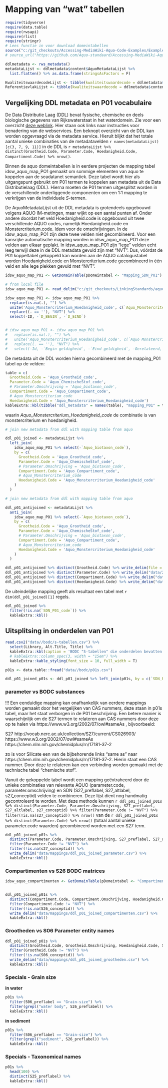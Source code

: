 # Mapping van "wat" tabellen



```r
require(tidyverse)
require(data.table)
require(rwsapi)
require(rlist)
require(stringr)
# Lees functie in voor download domeintabellen
source("c:/git_checkouts/Accessing-MediaWiki-Aquo-Code-Examples/ExampleCodeRStudio/GetDomainTable.R")
# source_url("https://github.com/Aquo-standaard/Accessing-MediaWiki-Aquo-Code-Examples/blob/main/ExampleCodeRStudio/GetDomainTable.R")

ddlmetadata <- rws_metadata() 
metadataLijst <- ddlmetadata$content$AquoMetadataLijst %>%
  list.flatten() %>% as.data.frame(stringsAsFactors = F)

KwaliteitswaardecodeLijst <- tibble(kwaliteitswaardecode = ddlmetadata$content$KwaliteitswaardecodeLijst)
ReferentievlakLijst <- tibble(kwaliteitswaardecode = ddlmetadata$content$ReferentievlakLijst)

```


## Vergelijking DDL metadata en P01 vocabulaire

De Data Distributie Laag (DDL) bevat fysische, chemische en deels biologische gegevens van Rijkswaterstaat in het waterdomein. Zie voor een overzicht [deze weblink](https://rijkswaterstaatdata.nl/waterdata/). Hier staan ook links naar instructies voor benadering van de webservices. Een beknopt overzicht van de DDL kan worden opgevraagd via de metadata service. Hieruit blijkt dat het totale aantal unieke combinaties van de metadatavelden `r names(metadataLijst)[c(3, 7, 9, 11)]` in de DDL is `r metadataLijst %>% distinct(Grootheid.Code, Parameter.Code, Hoedanigheid.Code, Compartiment.Code) %>% nrow()`. 

Binnen de aquo domeintabellen is in eerdere projecten de mapping tabel idsw_aquo_map_PO1 gemaakt om sommige elementen van aquo te koppelen aan de seadatanet semantiek. Deze tabel wordt hier als uitgangspunt gebruikt om P01 termen te koppelen aan metadata uit de Data Distributielaag (DDL). Hierna moeten de P01 termen uitgesplitst worden in de verschillende onderliggende componenten om een 1:1 mapping te verkrijgen van de individuele *S*-termen.

De AquoMetadataLijst uit de DDL metadata is grotendeels opgebouwd volgens AQUO IM-metingen, maar wijkt op een aantal punten af. Onder andere doordat het veld Hoedanigheid.code is opgebouwd uit twee verschillende AQUO codes, namelijk Hoedanigheid.code en Monstercriterium.code. Idem voor de omschrijvingen. In de idsw_aquo_map_PO1 zijn deze twee velden niet gecombineerd. Voor een kansrijke automatische mapping worden in idsw_aquo_map_PO1 deze velden aan elkaar geplakt. In idsw_aquo_map_PO1 zijn "lege" velden echt leeg terwijl deze in de DDL metadata gevuld zijn met "NVT". Dus, vóórdat de P01 koppeltabel gekoppeld kan worden aan de AQUO catalogustabel worden Hoedanigheid.code en Monstercriterium.code gecombineerd in één veld en alle lege plekken gevuld met "NVT". 

```r
idsw_aquo_map_PO1 <- GetDomainTable(pDomeintabel <- "Mapping_SDN_P01")

# from local file
idsw_aquo_map_PO1 <- read_delim("c:/git_checkouts/LinkingStandards/aquo2sdn/data/aquo/Mapping_SDN_P01_2021_12_13.csv", delim = ";")

idsw_aquo_map_PO1 <- idsw_aquo_map_PO1 %>%
  replace(is.na(.), "") %>%
  unite('Aquo_Monstercriterium_Hoedanigheid_code', c(`Aquo_Monstercriterium_code`, `Aquo_Hoedanigheid_code`), sep = "") %>%
  replace((. == ''), "NVT") %>%
  select(-ID, -`D_BEGIN`, -`D_EIND`)


# idsw_aquo_map_PO1 <- idsw_aquo_map_PO1 %>%
#   replace(is.na(.), "") %>%
#   unite('Aquo_Monstercriterium_Hoedanigheid_code', c(`Aquo Monstercriterium code`, `Aquo Hoedanigheid code`), sep = "") %>%
#   replace((. == ''), "NVT") %>%
#   select(-Id, -`Begin geldigheid`, -`Eind geldigheid`, -Gerelateerd, -Wijzigingsnummer, -Guid)

```

De metadata uit de DDL worden hierna gecombineerd met de mapping_P01 tabel op de velden:


```r
table = c(
  Grootheid.Code = 'Aquo_Grootheid_code',
  Parameter.Code = 'Aquo_ChemischeStof_code',
  # Parameter.Omschrijving = 'Aquo_biotaxon_code',
  Compartiment.Code = 'Aquo_Compartiment_code',
  # Aquo_Monstercriterium_code
  Hoedanigheid.Code = 'Aquo_Monstercriterium_Hoedanigheid_code')
kableExtra::kbl(tibble("ddl_metadata" = names(table), "mapping_P01" = table), caption = "Veldnamen die gecombineerd worden om de ddl_metadata te koppelen aan de gemodificeerde mapping_P01 tabel. Hierbij zijn de velden monstercriterium en hoedanigheid gecombineerd in een veld Aquo_Monstercriterium_Hoedanighed_code")
```


waarin *Aquo_Monstercriterium_Hoedanigheid_code* de combinatie is van monstercriterium en hoedanigheid. 



```r

# join new metadata from ddl with mapping table from aquo

ddl_p01_joined <- metadataLijst %>% 
  left_join(
    idsw_aquo_map_PO1 %>% select(-`Aquo_biotaxon_code`), 
    by = c(
      Grootheid.Code = 'Aquo_Grootheid_code',
      Parameter.Code = 'Aquo_ChemischeStof_code',
      # Parameter.Omschrijving = 'Aquo_biotaxon_code',
      Compartiment.Code = 'Aquo_Compartiment_code',
      # Aquo_Monstercriterium_code
      Hoedanigheid.Code = 'Aquo_Monstercriterium_Hoedanigheid_code'
    )
  )

```


```r

# join new metadata from ddl with mapping table from aquo

ddl_p01_antijoined <- metadataLijst %>% 
  anti_join(
    idsw_aquo_map_PO1 %>% select(-`Aquo_biotaxon_code`), 
    by = c(
      Grootheid.Code = 'Aquo_Grootheid_code',
      Parameter.Code = 'Aquo_ChemischeStof_code',
      # Parameter.Omschrijving = 'Aquo_biotaxon_code',
      Compartiment.Code = 'Aquo_Compartiment_code',
      # Aquo_Monstercriterium_code
      Hoedanigheid.Code = 'Aquo_Monstercriterium_Hoedanigheid_code'
    )
  )

ddl_p01_antijoined %>% distinct(Grootheid.Code) %>% write_delim(file = "data/2map/grootheid_antijoin.csv", delim = ";")
ddl_p01_antijoined %>% distinct(Parameter.Code) %>% write_delim("data/2map/parameter_antijoin.csv", delim = ";")
ddl_p01_antijoined %>% distinct(Compartiment.Code) %>% write_delim("data/2map/compartiment_antijoin.csv", delim = ";")
ddl_p01_antijoined %>% distinct(Hoedanigheid.Code) %>% write_delim("data/2map/hoedanigheid_antijoin.csv", delim = ";")

```


De uiteindelijke mapping geeft als resultaat een tabel met `r dim(ddl_p01_joined)[1]  ` regels. 

```r
ddl_p01_joined %>%
  filter(!is.na(`SDN_P01_code`)) %>%
  kableExtra::kbl()
```


## Uitsplitsing in onderdelen van P01

```r
read.csv2("data//bodc/s-tabellen.csv") %>%
  select(Library, Alt.Title, Title) %>%
  kableExtra::kbl(caption = 'BODC "S-tabellen" die onderdelen bevatten van de P01 parameter tabel.') %>%
  # kableExtra::column_spec(3, width = "15em") %>%
  kableExtra::kable_styling(font_size = 10, full_width = T)

```



```r

p01s <- data.table::fread("data//bodc/p01s.csv")

ddl_p01_joined_p01s <- ddl_p01_joined %>% left_join(p01s, by = c(`SDN_P01_code`= "P01_conceptid"))

```

### parameter vs BODC substances

!!! Een eenduidige mapping kan onafhankelijk van eerdere mappings worden gemaakt door het vergelijken van CAS nummers, deze staan in p01s tabel, maar het staat verborgen in de P01 beschrijving. Een betere manier is waarschijnlijk om de S27 termen te relateren aan CAS nummers door deze op te halen via https://www.w3.org/2002/07/owl#sameAs , bijvoorbeeld:

S27 http://vocab.nerc.ac.uk/collection/S27/current/CS026903/ 
https://www.w3.org/2002/07/owl#sameAs
https://chem.nlm.nih.gov/chemidplus/rn/17181-37-2

zo is voor Silicate een van de bijbehorende links "same as" naar https://chem.nlm.nih.gov/chemidplus/rn/17181-37-2. Hierin staat een CAS nummer. Door deze te relateren kan een verbinding worden gemaakt met de technische tabel "chemische stof". 






Vanuit de gekoppelde tabel wordt een mapping geëxtraheerd door de unieke combinaties van relevante AQUO (parameter.code, parameter.omschrijving) en SDN (S27_preflabel, S27_altlabel, s27_conceptid) velden te combineren. Deze lijst dient nog handmatig gecontroleerd te worden. Met deze methode kunnen `r ddl_p01_joined_p01s %>% distinct(Parameter.Code, Parameter.Omschrijving, S27_preflabel, S27_altlabel, s27_conceptid) %>% filter(Parameter.Code != "NVT") %>% filter(!is.na(s27_conceptid)) %>% nrow()` van de `r ddl_p01_joined_p01s %>% distinct(Parameter.Code) %>% nrow()` (totaal aantal unieke parameter.code waarden) gecombineerd worden met een S27 term.

```r

ddl_p01_joined_p01s %>% 
  distinct(Parameter.Code, Parameter.Omschrijving, S27_preflabel, S27_altlabel, s27_conceptid) %>%
  filter(Parameter.Code != "NVT") %>% 
  filter(!is.na(s27_conceptid)) %>%
  write_delim("data/mappings/ddl_p01_joined_parameter.csv") %>%
  kableExtra::kbl()
```




### Compartimenten vs S26	BODC matrices

```r

idsw_aquo_compartimenten <- GetDomainTable(pDomeintabel <- "Compartiment")


ddl_p01_joined_p01s %>% 
  distinct(Compartiment.Code, Compartiment.Omschrijving, Hoedanigheid.Code, S26_preflabel, S26_conceptid) %>%
  filter(Compartiment.Code != "NVT") %>% 
  filter(!is.na(S26_conceptid)) %>%
  write_delim("data/mappings/ddl_p01_joined_compartimenten.csv") %>%
  kableExtra::kbl()
```


### Grootheden vs S06	Parameter entity names



```r

ddl_p01_joined_p01s %>% 
  distinct(Grootheid.Code, Grootheid.Omschrijving, Hoedanigheid.Code, S06_preflabel, S06_conceptid) %>%
  filter(Grootheid.Code != "NVT") %>% 
  filter(!is.na(S06_conceptid)) %>%
  write_delim("data/mappings/ddl_p01_joined_grootheden.csv") %>%
  kableExtra::kbl()
```



### Specials - Grain size

**in water**

```r
p01s %>% 
  filter(S06_preflabel == "Grain-size") %>%
  filter(grepl("water body", S26_preflabel)) %>%
  kableExtra::kbl()
```




**in sediment**

```r
p01s %>% 
  filter(S06_preflabel == "Grain-size") %>%
  filter(grepl("sediment", S26_preflabel)) %>%
  kableExtra::kbl()
```



### Specials - Taxonomical names

```r
p01s %>% 
  head(100) %>%
  distinct(S25_preflabel) %>%
  kableExtra::kbl()
```







